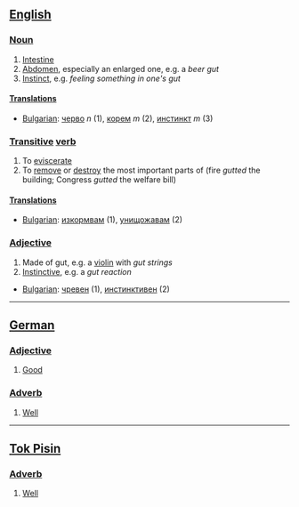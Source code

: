 ==[[English]]==

===[[Noun]]===

# [[Intestine]]
# [[Abdomen]], especially an enlarged one, e.g. a ''beer gut''
# [[Instinct]], e.g. ''feeling something in one's gut''

====[[Translations]]====

* [[Bulgarian]]: [[черво]] ''n'' (1), [[корем]] ''m'' (2), [[инстинкт]] ''m'' (3)

===[[Transitive]] [[verb]]===

# To [[eviscerate]]
# To [[remove]] or [[destroy]] the most important parts of (fire ''gutted'' the building; Congress ''gutted'' the welfare bill)

====[[Translations]]====

* [[Bulgarian]]: [[изкормвам]] (1), [[унищожавам]] (2)

===[[Adjective]]===

# Made of gut, e.g. a [[violin]] with ''gut strings''
# [[Instinctive]], e.g. a ''gut reaction''

* [[Bulgarian]]: [[чревен]] (1), [[инстинктивен]] (2)

----
==[[German]]==

===[[Adjective]]===

# [[Good]]

===[[Adverb]]===

# [[Well]]

----
==[[Tok Pisin]]==

===[[Adverb]]===

# [[Well]]